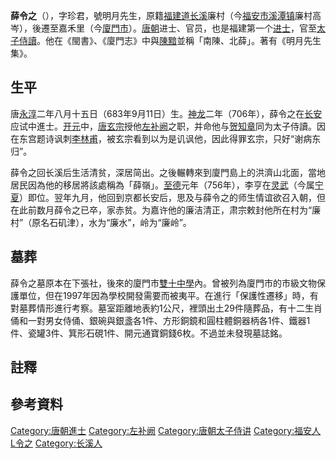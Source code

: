 '''薛令之'''（{{bd|683年|9月11日|757年||catIdx=X}}），字珍君，號明月先生，原籍[[福建道|福建道]][[長溪縣|长溪]]廉村（今[[福安市|福安市]][[溪潭镇|溪潭镇]]廉村高岑），後遷至嘉禾里（今[[廈門市|廈門市]]）{{r|楊林}}{{r|閩南先賢}}。[[唐朝|唐朝]]进士、官员，也是福建第一个[[进士|进士]]，官至[[太子侍讀|太子侍讀]]{{r|楊林}}{{r|閩南先賢}}。他在《閩書》、《廈門志》中與[[陳黯|陳黯]]並稱「南陳、北薛」{{r|楊林}}。著有《明月先生集》{{r|楊林}}。

== 生平 ==
唐[[永淳|永淳]]二年八月十五日（683年9月11日）生。[[神龍_(年号)|神龙]]二年（706年），薛令之在[[长安|长安]]应试中進士{{r|閩南先賢}}。[[开元|开元]]中，[[唐玄宗|唐玄宗]]授他[[左补阙|左补阙]]之职，并命他与[[贺知章|贺知章]]同为太子侍讀{{r|楊林}}{{r|閩南先賢}}。因在东宫题诗讽刺[[李林甫|李林甫]]，被玄宗看到以为是讥讽他，因此得罪玄宗，只好“谢病东归”{{NoteTag|當時李林甫與太子[[李亨|李亨]]不合，導致東宮待遇不佳{{r|閩南先賢}}。薛令之寫詩表面上抱怨待遇不佳，其實是要諷諫改善東宮待遇{{r|閩南先賢}}。但唐玄宗反而是回了首詩，表示如果認為待遇不好，可以離去{{r|閩南先賢}}。}}{{r|楊林}}{{r|閩南先賢}}。

薛令之回长溪后生活清贫，深居简出。之後輾轉來到廈門島上的洪濟山北面，當地居民因為他的移居將該處稱為「薛嶺」{{r|閩南先賢}}。[[至德_(唐朝)|至德]]元年（756年），李亨在[[灵武|灵武]]（今属[[宁夏|宁夏]]）即位。翌年九月，他回到京都长安后，思及与薛令之的师生情谊欲召入朝，但在此前数月薛令之已卒，家赤贫。为嘉许他的廉洁清正，肃宗敕封他所在村为“廉村”（原名石矶津），水为“廉水”，岭为“廉岭”{{r|楊林}}。

== 墓葬 ==
薛令之墓原本在下張社，後來的廈門市[[福建省廈門雙十中學|雙十中學]]內{{r|閩南先賢}}{{r|翁維智}}。曾被列為廈門市的市級文物保護單位，但在1997年因為學校開發需要而被夷平{{r|閩南先賢}}{{r|翁維智}}。在進行「保護性遷移」時，有對墓葬情形進行考察{{r|閩南先賢}}。墓室距離地表約1公尺，裡頭出土29件隨葬品，有十二生肖俑和一對男女侍俑、銀碗與銀盞各1件、方形銅鏡和圓柱體銅器柄各1件、鐵器1件、瓷罐3件、箕形石硯1件、開元通寶銅錢6枚{{r|閩南先賢}}。不過並未發現墓誌銘{{r|閩南先賢}}。

== 註釋 ==
{{NoteFoot}}

== 參考資料 ==
{{reflist|refs=
<ref name="楊林">{{cite book|author=楊天厚、林麗寬 |title=金門匾額人物 |publisher=金門縣文化局 |location=金門縣金門鎮 |isbn=986-00-0724-1 |pages=36－38 |date=2005-03}}</ref>
<ref name="閩南先賢">{{cite book|author=李啟宇 |title=《閩南先賢》|chapter= 第一章 唐、五代先賢‧第二節 嘉禾人物陳僖與薛令之 |publisher=河洛文化事業股份有限公司  |isbn=978-986-6346-03-3 |date=2009-08 |pages=10-13}}</ref>
<ref name="翁維智">{{cite news|url=https://www.kmdn.gov.tw/1117/1271/1272/245819/?cprint=pt |author=翁維智 |title=〈廈門薛令之墓珠山薛氏盼覓地營造〉 |work=《金門日報》|date=2014-11-14}}</ref>
}}

{{DEFAULTSORT:X}}
[[Category:唐朝進士|Category:唐朝進士]]
[[Category:左补阙|Category:左补阙]]
[[Category:唐朝太子侍讲|Category:唐朝太子侍讲]]
[[Category:福安人|Category:福安人]]
[[Category:薛姓|L令之]]
[[Category:长溪人|Category:长溪人]]